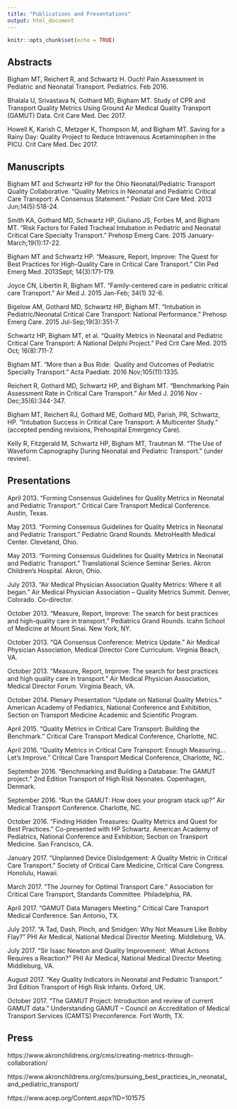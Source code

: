 ```yaml
---
title: "Publications and Presentations"
output: html_document
---
```


```r
knitr::opts_chunk$set(echo = TRUE)
```

## Abstracts

Bigham MT, Reichert R, and Schwartz H. Ouch! Pain Assessment in Pediatric and Neonatal Transport. Pediatrics. Feb 2016.

Bhalala U, Srivastava N, Gothard MD, Bigham MT.  Study of CPR and Transport Quality Metrics Using Ground Air Medical Quality Transport (GAMUT) Data.  Crit Care Med.  Dec 2017.

Howell K, Karish C, Metzger K, Thompson M, and Bigham MT. Saving for a Rainy Day:  Quality Project to Reduce Intravenous Acetaminophen in the PICU.  Crit Care Med.  Dec 2017.


## Manuscripts

Bigham MT and Schwartz HP for the Ohio Neonatal/Pediatric Transport Quality Collaborative.  “Quality Metrics in Neonatal and Pediatric Critical Care Transport:  A Consensus Statement.”  Pediatr Crit Care Med. 2013 Jun;14(5):518-24.

Smith KA, Gothard MD, Schwartz HP, Giuliano JS, Forbes M, and Bigham MT.  “Risk Factors for Failed Tracheal Intubation in Pediatric and Neonatal Critical Care Specialty Transport.”  Prehosp Emerg Care. 2015 January-March;19(1):17-22.

Bigham MT and Schwartz HP.  “Measure, Report, Improve:  The Quest for Best Practices for High-Quality Care in Critical Care Transport.”  Clin Ped Emerg Med.  2013Sept; 14(3):171-179.

Joyce CN, Libertin R, Bigham MT.  “Family-centered care in pediatric critical care Transport.”  Air Med J.  2015 Jan-Feb; 34(1) 32-6.

Bigelow AM, Gothard MD, Schwartz HP, Bigham MT.  “Intubation in Pediatric/Neonatal Critical Care Transport: National Performance.”  Prehosp Emerg Care. 2015 Jul-Sep;19(3):351-7.

Schwartz HP, Bigham MT, et al.  “Quality Metrics in Neonatal and Pediatric Critical Care Transport: A National Delphi Project.”  Ped Crit Care Med.  2015 Oct; 16(8):711-7. 

Bigham MT.  “More than a Bus Ride:  Quality and Outcomes of Pediatric Specialty Transport.”  Acta Paediatr. 2016 Nov;105(11):1335.

Reichert R, Gothard MD, Schwartz HP, and Bigham MT.  “Benchmarking Pain Assessment Rate in Critical Care Transport.”  Air Med J. 2016 Nov - Dec;35(6):344-347.

Bigham MT, Reichert RJ, Gothard ME, Gothard MD, Parish, PR, Schwartz, HP.  “Intubation Success in Critical Care Transport: A Multicenter Study.”  (accepted pending revisions, Prehospital Emergency Care).

Kelly R, Fitzgerald M, Schwartz HP, Bigham MT, Trautman M.  “The Use of Waveform Capnography During Neonatal and Pediatric Transport.”  (under review).



## Presentations

April 2013.  “Forming Consensus Guidelines for Quality Metrics in Neonatal and Pediatric Transport.”  Critical Care Transport Medical Conference.  Austin, Texas.

May 2013.  “Forming Consensus Guidelines for Quality Metrics in Neonatal and Pediatric Transport.”  Pediatric Grand Rounds.  MetroHealth Medical Center.  Cleveland, Ohio.

May 2013.  “Forming Consensus Guidelines for Quality Metrics in Neonatal and Pediatric Transport.”  Translational Science Seminar Series.  Akron Children’s Hospital.  Akron, Ohio.

July 2013.  “Air Medical Physician Association Quality Metrics:  Where it all began.”  Air Medical Physician Association – Quality Metrics Summit.  Denver, Colorado.  Co-director.

October 2013.  “Measure, Report, Improve:  The search for best practices and high-quality care in transport.”  Pediatrics Grand Rounds.  Icahn School of Medicine at Mount Sinai.  New York, NY.

October 2013.  “QA Consensus Conference:  Metrics Update.”  Air Medical Physician Association, Medical Director Core Curriculum.  Virginia Beach, VA.

October 2013.  “Measure, Report, Improve:  The search for best practices and high quality care in transport.”  Air Medical Physician Association, Medical Director Forum.  Virginia Beach, VA.

October 2014.  Plenary Presentation “Update on National Quality Metrics.”   American Academy of Pediatrics, National Conference and Exhibition, Section on Transport Medicine Academic and Scientific Program.

April 2015.  “Quality Metrics in Critical Care Transport:  Building the Benchmark.”  Critical Care Transport Medical Conference, Charlotte, NC.

April 2016.  “Quality Metrics in Critical Care Transport:  Enough Measuring…Let’s Improve.”  Critical Care Transport Medical Conference, Charlotte, NC.

September 2016.  “Benchmarking and Building a Database:  The GAMUT project.”  2nd Edition Transport of High Risk Neonates.  Copenhagen, Denmark.

September 2016.  “Run the GAMUT:  How does your program stack up?”  Air Medical Transport Conference.  Charlotte, NC.

October 2016.  “Finding Hidden Treasures:  Quality Metrics and Quest for Best Practices.”  Co-presented with HP Schwartz.  American Academy of Pediatrics, National Conference and Exhibition; Section on Transport Medicine.  San Francisco, CA.

January 2017.  “Unplanned Device Dislodgement:  A Quality Metric in Critical Care Transport.”  Society of Critical Care Medicine, Critical Care Congress.  Honolulu, Hawaii.

March 2017. “The Journey for Optimal Transport Care.”  Association for Critical Care Transport, Standards Committee.  Philadelphia, PA.

April 2017.  “GAMUT Data Managers Meeting.”  Critical Care Transport Medical Conference.  San Antonio, TX.

July 2017.  “A Tad, Dash, Pinch, and Smidgen: Why Not Measure Like Bobby Flay?”  PHI Air Medical, National Medical Director Meeting.  Middleburg, VA.

July 2017.  “Sir Isaac Newton and Quality Improvement:  What Actions Requires a Reaction?”  PHI Air Medical, National Medical Director Meeting.  Middleburg, VA.

August 2017.  “Key Quality Indicators in Neonatal and Pediatric Transport.”  3rd Edition Transport of High Risk Infants.  Oxford, UK.  

October 2017.  “The GAMUT Project:  Introduction and review of current GAMUT data.”  Understanding GAMUT – Council on Accreditation of Medical Transport Services (CAMTS) Preconference.  Fort Worth, TX.


## Press

https://www.akronchildrens.org/cms/creating-metrics-through-collaboration/

https://www.akronchildrens.org/cms/pursuing_best_practices_in_neonatal_and_pediatric_transport/

https://www.acep.org/Content.aspx?ID=101575
